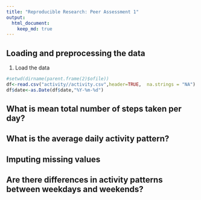 ```yaml
---
title: "Reproducible Research: Peer Assessment 1"
output: 
  html_document:
    keep_md: true
---
```



## Loading and preprocessing the data
1. Load the data

```r
#setwd(dirname(parent.frame(2)$ofile))
df<-read.csv("activity//activity.csv",header=TRUE,  na.strings = "NA")
df$date<-as.Date(df$date,"%Y-%m-%d")
```

## What is mean total number of steps taken per day?



## What is the average daily activity pattern?



## Imputing missing values



## Are there differences in activity patterns between weekdays and weekends?
